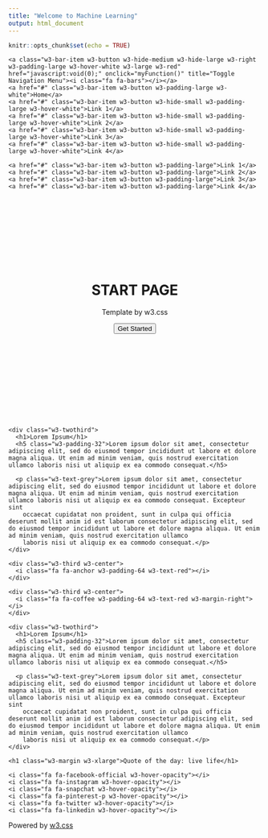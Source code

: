 ```yaml
---
title: "Welcome to Machine Learning"
output: html_document
---
```


```r
knitr::opts_chunk$set(echo = TRUE)
```


<body>

<!-- Navbar -->
<div class="w3-top">
  <div class="w3-bar w3-red w3-card w3-left-align w3-large">
    <a class="w3-bar-item w3-button w3-hide-medium w3-hide-large w3-right w3-padding-large w3-hover-white w3-large w3-red" href="javascript:void(0);" onclick="myFunction()" title="Toggle Navigation Menu"><i class="fa fa-bars"></i></a>
    <a href="#" class="w3-bar-item w3-button w3-padding-large w3-white">Home</a>
    <a href="#" class="w3-bar-item w3-button w3-hide-small w3-padding-large w3-hover-white">Link 1</a>
    <a href="#" class="w3-bar-item w3-button w3-hide-small w3-padding-large w3-hover-white">Link 2</a>
    <a href="#" class="w3-bar-item w3-button w3-hide-small w3-padding-large w3-hover-white">Link 3</a>
    <a href="#" class="w3-bar-item w3-button w3-hide-small w3-padding-large w3-hover-white">Link 4</a>
  </div>

  <!-- Navbar on small screens -->
  <div id="navDemo" class="w3-bar-block w3-white w3-hide w3-hide-large w3-hide-medium w3-large">
    <a href="#" class="w3-bar-item w3-button w3-padding-large">Link 1</a>
    <a href="#" class="w3-bar-item w3-button w3-padding-large">Link 2</a>
    <a href="#" class="w3-bar-item w3-button w3-padding-large">Link 3</a>
    <a href="#" class="w3-bar-item w3-button w3-padding-large">Link 4</a>
  </div>
</div>

<!-- Header -->
<header class="w3-container w3-red w3-center" style="padding:128px 16px">
  <h1 class="w3-margin w3-jumbo">START PAGE</h1>
  <p class="w3-xlarge">Template by w3.css</p>
  <button class="w3-button w3-black w3-padding-large w3-large w3-margin-top">Get Started</button>
</header>

<!-- First Grid -->
<div class="w3-row-padding w3-padding-64 w3-container">
  <div class="w3-content">
    <div class="w3-twothird">
      <h1>Lorem Ipsum</h1>
      <h5 class="w3-padding-32">Lorem ipsum dolor sit amet, consectetur adipiscing elit, sed do eiusmod tempor incididunt ut labore et dolore magna aliqua. Ut enim ad minim veniam, quis nostrud exercitation ullamco laboris nisi ut aliquip ex ea commodo consequat.</h5>

      <p class="w3-text-grey">Lorem ipsum dolor sit amet, consectetur adipiscing elit, sed do eiusmod tempor incididunt ut labore et dolore magna aliqua. Ut enim ad minim veniam, quis nostrud exercitation ullamco laboris nisi ut aliquip ex ea commodo consequat. Excepteur sint
        occaecat cupidatat non proident, sunt in culpa qui officia deserunt mollit anim id est laborum consectetur adipiscing elit, sed do eiusmod tempor incididunt ut labore et dolore magna aliqua. Ut enim ad minim veniam, quis nostrud exercitation ullamco
        laboris nisi ut aliquip ex ea commodo consequat.</p>
    </div>

    <div class="w3-third w3-center">
      <i class="fa fa-anchor w3-padding-64 w3-text-red"></i>
    </div>
  </div>
</div>

<!-- Second Grid -->
<div class="w3-row-padding w3-light-grey w3-padding-64 w3-container">
  <div class="w3-content">
    <div class="w3-third w3-center">
      <i class="fa fa-coffee w3-padding-64 w3-text-red w3-margin-right"></i>
    </div>

    <div class="w3-twothird">
      <h1>Lorem Ipsum</h1>
      <h5 class="w3-padding-32">Lorem ipsum dolor sit amet, consectetur adipiscing elit, sed do eiusmod tempor incididunt ut labore et dolore magna aliqua. Ut enim ad minim veniam, quis nostrud exercitation ullamco laboris nisi ut aliquip ex ea commodo consequat.</h5>

      <p class="w3-text-grey">Lorem ipsum dolor sit amet, consectetur adipiscing elit, sed do eiusmod tempor incididunt ut labore et dolore magna aliqua. Ut enim ad minim veniam, quis nostrud exercitation ullamco laboris nisi ut aliquip ex ea commodo consequat. Excepteur sint
        occaecat cupidatat non proident, sunt in culpa qui officia deserunt mollit anim id est laborum consectetur adipiscing elit, sed do eiusmod tempor incididunt ut labore et dolore magna aliqua. Ut enim ad minim veniam, quis nostrud exercitation ullamco
        laboris nisi ut aliquip ex ea commodo consequat.</p>
    </div>
  </div>
</div>

<div class="w3-container w3-black w3-center w3-opacity w3-padding-64">
    <h1 class="w3-margin w3-xlarge">Quote of the day: live life</h1>
</div>

<!-- Footer -->
<footer class="w3-container w3-padding-64 w3-center w3-opacity">  
  <div class="w3-xlarge w3-padding-32">
    <i class="fa fa-facebook-official w3-hover-opacity"></i>
    <i class="fa fa-instagram w3-hover-opacity"></i>
    <i class="fa fa-snapchat w3-hover-opacity"></i>
    <i class="fa fa-pinterest-p w3-hover-opacity"></i>
    <i class="fa fa-twitter w3-hover-opacity"></i>
    <i class="fa fa-linkedin w3-hover-opacity"></i>
 </div>
 <p>Powered by <a href="https://www.w3schools.com/w3css/default.asp" target="_blank">w3.css</a></p>
</footer>

<script>
// Used to toggle the menu on small screens when clicking on the menu button
function myFunction() {
  var x = document.getElementById("navDemo");
  if (x.className.indexOf("w3-show") == -1) {
    x.className += " w3-show";
  } else { 
    x.className = x.className.replace(" w3-show", "");
  }
}
</script>

</body>

